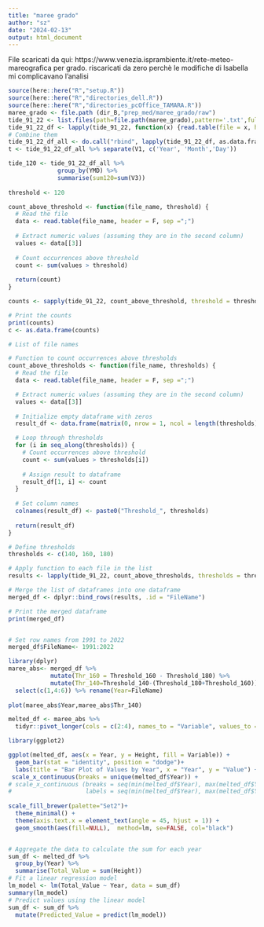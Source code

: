 ```yaml
---
title: "maree grado"
author: "sz"
date: "2024-02-13"
output: html_document
---
```

File scaricati da qui: https://www.venezia.isprambiente.it/rete-meteo-mareografica
per grado. riscaricati da zero perchè le modifiche di Isabella mi complicavano l'analisi


```r

source(here::here("R","setup.R"))
source(here::here("R","directories_dell.R"))
source(here::here("R","directories_pcOffice_TAMARA.R"))
maree_grado <- file.path (dir_B,"prep_med/maree_grado/raw")
tide_91_22 <- list.files(path=file.path(maree_grado),pattern='.txt',full.names=T)
tide_91_22_df <- lapply(tide_91_22, function(x) {read.table(file = x, header = F, sep =";")})
# Combine them
tide_91_22_df_all <- do.call("rbind", lapply(tide_91_22_df, as.data.frame)) 
t <- tide_91_22_df_all %>% separate(V1, c('Year', 'Month','Day'))
```

```r
tide_120 <- tide_91_22_df_all %>% 
              group_by(YMD) %>% 
              summarise(sum120=sum(V3))
  
threshold <- 120

count_above_threshold <- function(file_name, threshold) {
  # Read the file
  data <- read.table(file_name, header = F, sep =";")
  
  # Extract numeric values (assuming they are in the second column)
  values <- data[[3]]
  
  # Count occurrences above threshold
  count <- sum(values > threshold)
  
  return(count)
}  

counts <- sapply(tide_91_22, count_above_threshold, threshold = threshold)

# Print the counts
print(counts)
c <- as.data.frame(counts)
```


```r
# List of file names

# Function to count occurrences above thresholds
count_above_thresholds <- function(file_name, thresholds) {
  # Read the file
  data <- read.table(file_name, header = F, sep =";")

  # Extract numeric values (assuming they are in the second column)
  values <- data[[3]]
  
  # Initialize empty dataframe with zeros
  result_df <- data.frame(matrix(0, nrow = 1, ncol = length(thresholds)))

  # Loop through thresholds
  for (i in seq_along(thresholds)) {
    # Count occurrences above threshold
    count <- sum(values > thresholds[i])
    
    # Assign result to dataframe
    result_df[1, i] <- count
  }
  
  # Set column names
  colnames(result_df) <- paste0("Threshold_", thresholds)
  
  return(result_df)
}

# Define thresholds
thresholds <- c(140, 160, 180)

# Apply function to each file in the list
results <- lapply(tide_91_22, count_above_thresholds, thresholds = thresholds)

# Merge the list of dataframes into one dataframe
merged_df <- dplyr::bind_rows(results, .id = "FileName")

# Print the merged dataframe
print(merged_df)


# Set row names from 1991 to 2022
merged_df$FileName<- 1991:2022


```

```r
library(dplyr)
maree_abs<- merged_df %>% 
            mutate(Thr_160 = Threshold_160 - Threshold_180) %>% 
            mutate(Thr_140=Threshold_140-(Threshold_180+Threshold_160)) %>% 
  select(c(1,4:6)) %>% rename(Year=FileName)
  
plot(maree_abs$Year,maree_abs$Thr_140)

melted_df <- maree_abs %>%
  tidyr::pivot_longer(cols = c(2:4), names_to = "Variable", values_to = "Height")

library(ggplot2)

ggplot(melted_df, aes(x = Year, y = Height, fill = Variable)) +
  geom_bar(stat = "identity", position = "dodge")+
  labs(title = "Bar Plot of Values by Year", x = "Year", y = "Value") +
 scale_x_continuous(breaks = unique(melted_df$Year)) +
# scale_x_continuous (breaks = seq(min(melted_df$Year), max(melted_df$Year), by = 3), 
#                     labels = seq(min(melted_df$Year), max(melted_df$Year), by = 3)) +
  
scale_fill_brewer(palette="Set2")+
  theme_minimal() +
  theme(axis.text.x = element_text(angle = 45, hjust = 1)) +
  geom_smooth(aes(fill=NULL),  method=lm, se=FALSE, col="black")


# Aggregate the data to calculate the sum for each year
sum_df <- melted_df %>%
  group_by(Year) %>%
  summarise(Total_Value = sum(Height))
# Fit a linear regression model
lm_model <- lm(Total_Value ~ Year, data = sum_df)
summary(lm_model)
# Predict values using the linear model
sum_df <- sum_df %>%
  mutate(Predicted_Value = predict(lm_model))

```

